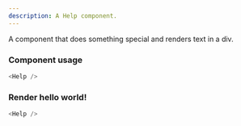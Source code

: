 ```yaml
---
description: A Help component.
---
```



A component that does something special and renders text in a div.

### Component usage
```js
<Help />
```

### Render hello world!

```js live
<Help />
```
